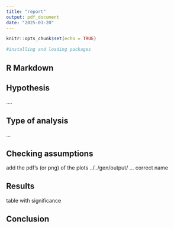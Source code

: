 ```yaml
---
title: "report"
output: pdf_document
date: "2025-03-20"
---
```


```r
knitr::opts_chunk$set(echo = TRUE)
```

```r
#installing and loading packages 
```

## R Markdown

## Hypothesis

....


## Type of analysis

...

## Checking assumptions 

add the pdf's (or png) of the plots
../../gen/output/ ... correct name

## Results

table with significance


## Conclusion 



